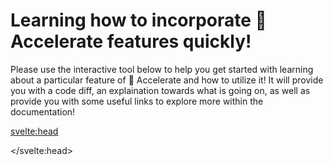<!--Copyright 2022 The HuggingFace Team. All rights reserved.

Licensed under the Apache License, Version 2.0 (the "License"); you may not use this file except in compliance with
the License. You may obtain a copy of the License at

http://www.apache.org/licenses/LICENSE-2.0

Unless required by applicable law or agreed to in writing, software distributed under the License is distributed on
an "AS IS" BASIS, WITHOUT WARRANTIES OR CONDITIONS OF ANY KIND, either express or implied. See the License for the
specific language governing permissions and limitations under the License.
-->

# Learning how to incorporate 🤗 Accelerate features quickly!

Please use the interactive tool below to help you get started with learning about a particular 
feature of 🤗 Accelerate and how to utilize it! It will provide you with a code diff, an explaination
towards what is going on, as well as provide you with some useful links to explore more within
the documentation!


<!-- {/* <iframe 
    src="https://muellerzr-accelerate-examples.hf.space"
    width="850"
    height="750"
></iframe> */} -->
<svelte:head>
  <script 
    type="module"
    src="https://gradio.s3-us-west-2.amazonaws.com/3.14.0/gradio.js">
  </script>
</svelte:head>

<gradio-app src="https://muellerzr-accelerate-examples.hf.space"></gradio-app>